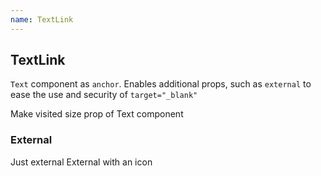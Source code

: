 ```yaml
---
name: TextLink
---
```



## TextLink

`Text` component as `anchor`. Enables additional props, such as `external` to ease the use and security of `target="_blank"`

<Playground>
  <Flex flow="column" gap="8">
    <TextLink href="https://random.dog/">Make visited</TextLink>
    <TextLink size="sm">size prop of Text component</TextLink>
  </Flex>
</Playground>

### External

<Playground>
  <Flex flow="column" gap="8">
    <TextLink href="https://random.dog/" external>
      Just external
    </TextLink>
    <TextLink href="https://random.dog/" size="xs" external="icon">
      External with an icon
    </TextLink>
  </Flex>
</Playground>
